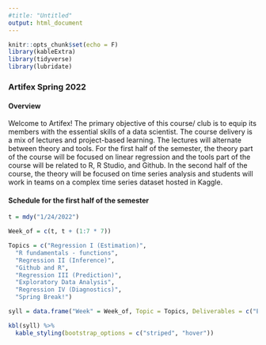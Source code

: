 ```yaml
---
#title: "Untitled"
output: html_document
---
```


```r
knitr::opts_chunk$set(echo = F)
library(kableExtra)
library(tidyverse)
library(lubridate)
```

### Artifex Spring 2022

#### Overview

Welcome to Artifex! The primary objective of this course/ club is to equip its members with the essential skills of a data scientist. The course delivery is a mix of lectures and project-based learning. The lectures will alternate between theory and tools. For the first half of the semester, the theory part of the course will be focused on linear regression and the tools part of the course will be related to R, R Studio, and Github. In the second half of the course, the theory will be focused on time series analysis and students will work in teams on a complex time series dataset hosted in Kaggle. 


#### Schedule for the first half of the semester


```r

t = mdy("1/24/2022")

Week_of = c(t, t + (1:7 * 7))

Topics = c("Regression I (Estimation)",
  "R fundamentals - functions",
  "Regression II (Inference)",
  "Github and R",
  "Regression III (Prediction)",
  "Exploratory Data Analysis",
  "Regression IV (Diagnostics)",
  "Spring Break!")

syll = data.frame("Week" = Week_of, Topic = Topics, Deliverables = c("Exercises 1", rep("TBD", 6), "Nada")) 

kbl(syll) %>%
  kable_styling(bootstrap_options = c("striped", "hover"))

```

